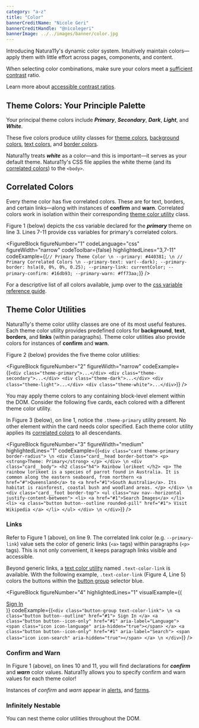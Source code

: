```yaml
---
category: "a-z"
title: "Color"
bannerCreditName: "Nicole Geri"
bannerCreditHandle: "@nicolegeri" 
bannerImage: ../../images/banner/color.jpg
---
```



<TextBlock>

Introducing Natura11y's dynamic color system. Intuitively maintain colors—apply them with little effort across pages, components, and content.

</TextBlock>

<AccessibilitySpotlight>

When selecting color combinations, make sure your colors meet a <a href="https://colorable.jxnblk.com/" target="_blank">sufficient contrast</a> ratio.

Learn more about <a href="https://www.w3.org/WAI/WCAG21/Understanding/contrast-minimum.html" target="_blank">accessible contrast ratios</a>.

</AccessibilitySpotlight>

<Divider id="themeColors" />

<TextBlock>

## Theme Colors: Your Principle Palette

Your principal theme colors include ***Primary***, ***Secondary***, ***Dark***, ***Light***, and ***White***.

</TextBlock>

<PrinciplePalette />

<TextBlock>

These five colors produce utility classes for <a href="#themeColorUtilities">theme colors</a>, <a href="#backgroundColorUtilities">background colors</a>, <a href="#1">text colors</a>, and <a href="#1">border colors</a>.

Natura11y treats ***white*** as a color&#8212;and this is important&#8212;it serves as your default theme. Natura11y's CSS file applies the white theme (and its <a href="#correlatedColors">correlated colors</a>) to the <code>&lt;body&gt;</code>.

</TextBlock>

<Divider id="correlatedColors" />

<TextBlock>

## Correlated Colors

Every theme color has five correlated colors. These are for text, borders, and certain links&#8212;along with instances of **confirm** and **warn**. Correlated colors work in isolation within their corresponding <a href="#themeColorUtilities">theme color utility</a> class.

Figure 1 (below) depicts the css variable declared for the ***primary*** theme on line 3. Lines 7-11 provide css variables for primary's correlated colors.

</TextBlock>

<FigureBlock 
    figureNumber="1"
    codeLanguage="css"
    figureWidth="narrow"
    codeToolbar={false}
    highlightedLines="3,7-11"
    codeExample={(`
        // Primary Theme Color \n
        --primary: #440381; \n
        // Primary Correlated Colors \n
        --primary-text: var(--dark);
        --primary-border: hsla(0, 0%, 0%, 0.25);
        --primary-link: currentColor;
        --primary-confirm: #16db93;
        --primary-warn: #ff73aa;
    `)}
/>

<TextBlock>

For a descriptive list of all colors available, jump over to the <a href="/docs/customization/#cp_color" target="blank">css variable reference guide</a>.

</TextBlock>

<Divider id="themeColorUtilities" />

<TextBlock>

## Theme Color Utilities

Natura11y's theme color utility classes are one of its most useful features. Each theme color utility provides predefined colors for <strong>background</strong>, <strong>text</strong>, <strong>borders</strong>, and <strong>links</strong> (within paragraphs). Theme color utilities also provide colors for instances of <strong>confirm</strong> and <strong>warn</strong>.   

Figure 2 (below) provides the five theme color utilities:

</TextBlock>

<FigureBlock 
    figureNumber="2"
    figureWidth="narrow"
    codeExample={(`
        <div class="theme-primary">...</div>
        <div class="theme-secondary">...</div>
        <div class="theme-dark">...</div>
        <div class="theme-light">...</div>
        <div class="theme-white">...</div>
    `)}
/>


<TextBlock>

You may apply theme colors to any containing block-level element within the DOM. Consider the following five cards, each colored with a different theme color utility.

</TextBlock>

<ThemeColors />

<TextBlock>

In Figure 3 (below), on line 1, notice the `.theme-primary` utility present. No other element within the card needs color specified. Each theme color utility applies its <a href="#correlatedColors">correlated colors</a> to all descendants. 

</TextBlock>

<FigureBlock 
    figureNumber="3"
    figureWidth="medium"
    highlightedLines="1"
    codeExample={(`
        <div class="card theme-primary border-radius"> \n
            <div class="card__head border-bottom">
                <p>
                    <strong>Theme: Primary</strong>
                </p>
            </div> \n
            <div class="card__body">
                <h2 class="h4">
                    Rainbow lorikeet
                </h2>
                <p>
                    The rainbow lorikeet is a species of parrot found in Australia. It is common along the eastern seaboard, from northern <a href="#">Queensland</a> to <a href="#1">South Australia</a>. Its habitat is rainforest, coastal bush and woodland areas.
                </p>
            </div> \n
            <div class="card__foot border-top">
                <ul class="nav nav--horizontal justify-content-between">
                    <li>
                        <a href="#1">Search Images</a>
                    </li>
                    <li>
                        <a class="button button--outline rounded-pill" href="#1">
                            Visit Wikipedia
                        </a>
                    </li>
                </ul>
            </div> \n
        </div>
    `)}
/>

<TextBlock>

### Links

Refer to Figure 1 (above), on line 9. The correlated link color (e.g. <code>--primary-link</code>) value sets the color of generic links (<code>&lt;a&gt;</code> tags) within paragraphs (<code>&lt;p&gt;</code> tags). This is not only convenient, it keeps paragraph links visible and accessible.

</TextBlock>

<LinkColors />

<TextBlock>

Beyond generic links, a <a href="#textColorUtilities">text color utility</a> named <code>.text-color-link</code> is available. With the following example, <code>.text-color-link</code> (Figure 4, Line 5) colors the buttons within the <a href="/docs/buttons/#theButtonGroup">button group</a> selector blue.   

</TextBlock>

<FigureBlock
    figureNumber="4"
    highlightedLines="1"
    visualExample={(
        <div class="button-group font-size-lg text-color-link">
            <a class="button button--outline" href="#1">
                Sign In
            </a>
            <a class="button button--icon-only" href="#1" aria-label="Language">
                <span class="icon icon-language" aria-hidden="true"></span>
            </a>
            <a class="button button--icon-only" href="#1" aria-label="Search">
                <span class="icon icon-search" aria-hidden="true"></span>
            </a>
        </div>
    )}
    codeExample={(`
        <div class="button-group text-color-link"> \n
            <a class="button button--outline" href="#1">
                Sign In
            </a>
            <a class="button button--icon-only" href="#1" aria-label="Language">
                <span class="icon icon-language" aria-hidden="true"></span>
            </a>
            <a class="button button--icon-only" href="#1" aria-label="Search">
                <span class="icon icon-search" aria-hidden="true"></span>
            </a> \n
        </div>
    `)}
/>

<TextBlock>

### Confirm and Warn

In Figure 1 (above), on lines 10 and 11, you will find declarations for ***confirm*** and ***warn*** color values. Natura11y allows you to specify confirm and warn values for each theme color!

</TextBlock>

<FeedbackColors />

<TextBlock>

Instances of *confirm* and *warn* appear in <a href="/docs/alerts">alerts</a>, and <a href="/docs/forms">forms</a>. 

</TextBlock>

<TextBlock>

### Infinitely Nestable

You can nest theme color utilities throughout the DOM.

</TextBlock>

